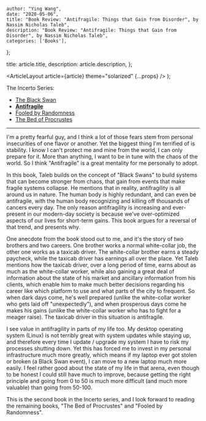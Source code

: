 
    author: "Ying Wang",
    date: "2020-05-06",
    title: "Book Review: "Antifragile: Things that Gain from Disorder", by Nassim Nicholas Taleb",
    description: "Book Review: "Antifragile: Things that Gain from Disorder", by Nassim Nicholas Taleb",
    categories: ['Books'],
};

  title: article.title,
  description: article.description,
};

  <ArticleLayout article={article} theme="solarized" {...props} />
);

The Incerto Series:

- [The Black Swan](/posts/2020/04/09/the_black_swan)
- [**Antifragile**](/posts/2020/05/06/antifragile)
- [Fooled by Randomness](/posts/2020/07/16/fooled_by_randomness)
- [The Bed of Procrustes](/posts/2020/07/17/the_bed_of_procrustes)

---

I'm a pretty fearful guy, and I think a lot of those fears stem from personal
insecurities of one flavor or another. Yet the biggest thing I'm terrified of is
stability. I know I can't protect me and mine from the world, I can only prepare
for it. More than anything, I want to be in tune with the chaos of the world. So
I think "Antifragile" is a great mentality for me personally to adopt.

In this book, Taleb builds on the concept of "Black Swans" to build systems that
can become stronger from chaos, that gain from events that make fragile systems
collapse. He mentions that in reality, antifragility is all around us in nature.
The human body is highly redundant, and can even be antifragile, with the human
body recognizing and killing off thousands of cancers every day. The only reason
antifragility is increasing and ever-present in our modern-day society is
because we've over-optimized aspects of our lives for short-term gains. This
book argues for a reversal of that trend, and presents why.

One anecdote from the book stood out to me, and it's the story of two brothers
and two careers. One brother works a normal white-collar job, the other one
works as a taxicab driver. The white-collar brother earns a steady paycheck,
while the taxicab driver has earnings all over the place. Yet Taleb mentions how
the taxicab driver, over a long period of time, earns about as much as the
white-collar worker, while also gaining a great deal of information about the
state of his market and ancillary information from his clients, which enable him
to make much better decisions regarding his career like which platform to use
and what parts of the city to frequent. So when dark days come, he's well
prepared (unlike the white-collar worker who gets laid off "unexpectedly"), and
when prosperous days come he makes his gains (unlike the white-collar worker who
has to fight for a meager raise). The taxicab driver in this situation is
antifragile.

I see value in antifragility in parts of my life too. My desktop operating
system (Linux) is not terribly great with system updates while staying up, and
therefore every time I update / upgrade my system I have to risk my processes
shutting down. Yet this has forced me to invest in my personal infrastructure
much more greatly, which means if my laptop ever got stolen or broken (a Black
Swan event), I can move to a new laptop much more easily. I feel rather good
about the state of my life in that arena, even though to be honest I could still
have much to improve, because getting the right principle and going from 0 to 50
is much more difficult (and much more valuable) than going from 50-100.

This is the second book in the Incerto series, and I look forward to reading the
remaining books, "The Bed of Procrustes" and "Fooled by Randomness".
